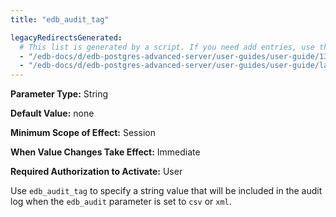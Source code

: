 ```yaml
---
title: "edb_audit_tag"

legacyRedirectsGenerated:
  # This list is generated by a script. If you need add entries, use the `legacyRedirects` key.
  - "/edb-docs/d/edb-postgres-advanced-server/user-guides/user-guide/13/edb_audit_tag.html"
  - "/edb-docs/d/edb-postgres-advanced-server/user-guides/user-guide/latest/edb_audit_tag.html"
---
```


<div id="edb_audit_tag" class="registered_link"></div>

**Parameter Type:** String

**Default Value:** none

**Minimum Scope of Effect:** Session

**When Value Changes Take Effect:** Immediate

**Required Authorization to Activate:** User

Use `edb_audit_tag` to specify a string value that will be included in the audit log when the `edb_audit` parameter is set to `csv` or `xml`.
